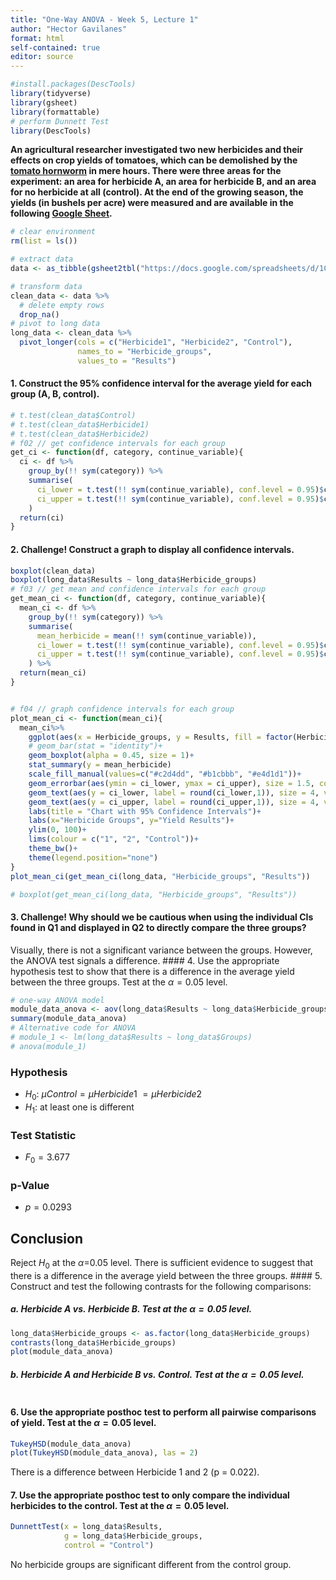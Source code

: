 ```yaml
---
title: "One-Way ANOVA - Week 5, Lecture 1"
author: "Hector Gavilanes"
format: html
self-contained: true
editor: source
---
```


```r
#install.packages(DescTools)
library(tidyverse)
library(gsheet)
library(formattable)
# perform Dunnett Test
library(DescTools) 
```

**An agricultural researcher investigated two new herbicides and their effects on crop yields of tomatoes, which can be demolished by the [tomato hornworm](https://extension.umn.edu/yard-and-garden-insects/tomato-hornworms) in mere hours. There were three areas for the experiment: an area for herbicide A, an area for herbicide B, and an area for no herbicide at all (control). At the end of the growing season, the yields (in bushels per acre) were measured and are available in the following [Google Sheet](https://docs.google.com/spreadsheets/d/1CFyuuWy-4YmVU3wkYuC8Uf3xW3qkpCnpF468NjBAhbY/edit#gid=0).**

```r
# clear environment
rm(list = ls())

# extract data
data <- as_tibble(gsheet2tbl("https://docs.google.com/spreadsheets/d/1CFyuuWy-4YmVU3wkYuC8Uf3xW3qkpCnpF468NjBAhbY/edit#gid=0"))

# transform data
clean_data <- data %>% 
  # delete empty rows
  drop_na()
# pivot to long data
long_data <- clean_data %>% 
  pivot_longer(cols = c("Herbicide1", "Herbicide2", "Control"),
               names_to = "Herbicide_groups",
               values_to = "Results")
```

#### 1. Construct the 95% confidence interval for the average yield for each group (A, B, control).

```r
# t.test(clean_data$Control)
# t.test(clean_data$Herbicide1)
# t.test(clean_data$Herbicide2)
# f02 // get confidence intervals for each group
get_ci <- function(df, category, continue_variable){
  ci <- df %>% 
    group_by(!! sym(category)) %>%
    summarise(
      ci_lower = t.test(!! sym(continue_variable), conf.level = 0.95)$conf.int[1],
      ci_upper = t.test(!! sym(continue_variable), conf.level = 0.95)$conf.int[2]
    )
  return(ci)
}
```

#### 2. Challenge! Construct a graph to display all confidence intervals.

```r
boxplot(clean_data)
boxplot(long_data$Results ~ long_data$Herbicide_groups)
# f03 // get mean and confidence intervals for each group
get_mean_ci <- function(df, category, continue_variable){
  mean_ci <- df %>% 
    group_by(!! sym(category)) %>%
    summarise(
      mean_herbicide = mean(!! sym(continue_variable)),
      ci_lower = t.test(!! sym(continue_variable), conf.level = 0.95)$conf.int[1],
      ci_upper = t.test(!! sym(continue_variable), conf.level = 0.95)$conf.int[2]
    ) %>% 
  return(mean_ci)
}


# f04 // graph confidence intervals for each group
plot_mean_ci <- function(mean_ci){
  mean_ci%>% 
    ggplot(aes(x = Herbicide_groups, y = Results, fill = factor(Herbicide_groups)))+
    # geom_bar(stat = "identity")+
    geom_boxplot(alpha = 0.45, size = 1)+
    stat_summary(y = mean_herbicide)
    scale_fill_manual(values=c("#c2d4dd", "#b1cbbb", "#e4d1d1"))+
    geom_errorbar(aes(ymin = ci_lower, ymax = ci_upper), size = 1.5, color = "#034f84", width = 0.4)+
    geom_text(aes(y = ci_lower, label = round(ci_lower,1)), size = 4, vjust = 2, color = "black")+
    geom_text(aes(y = ci_upper, label = round(ci_upper,1)), size = 4, vjust = -1, color = "black")+
    labs(title = "Chart with 95% Confidence Intervals")+
    labs(x="Herbicide Groups", y="Yield Results")+
    ylim(0, 100)+
    lims(colour = c("1", "2", "Control"))+
    theme_bw()+
    theme(legend.position="none")
} 
plot_mean_ci(get_mean_ci(long_data, "Herbicide_groups", "Results"))

# boxplot(get_mean_ci(long_data, "Herbicide_groups", "Results"))
```

#### 3. Challenge! Why should we be cautious when using the individual CIs found in Q1 and displayed in Q2 to directly compare the three groups?
Visually, there is not a significant variance between the groups. However, the ANOVA test signals a difference.
#### 4. Use the appropriate hypothesis test to show that there is a difference in the average yield between the three groups. Test at the $\alpha=0.05$ level.

```r
# one-way ANOVA model
module_data_anova <- aov(long_data$Results ~ long_data$Herbicide_groups)
summary(module_data_anova)
# Alternative code for ANOVA
# module_1 <- lm(long_data$Results ~ long_data$Groups)
# anova(module_1)
```
### Hypothesis
- $H_0$: $\mu Control = \mu Herbicide1\ = \mu Herbicide2$\
- $H_1$: at least one is different

### Test Statistic
- $F_0 = 3.677$

### p-Value
- $p = 0.0293$

## Conclusion
Reject $H_0$ at the $\alpha$=0.05 level. There is sufficient evidence to suggest that there is a difference in the average yield between the three groups.
#### 5. Construct and test the following contrasts for the following comparisons:

##### a. Herbicide A vs. Herbicide B. Test at the $\alpha=0.05$ level.

```r
long_data$Herbicide_groups <- as.factor(long_data$Herbicide_groups)
contrasts(long_data$Herbicide_groups)
plot(module_data_anova)
```

##### b. Herbicide A and Herbicide B vs. Control. Test at the $\alpha=0.05$ level.

```r

```

#### 6. Use the appropriate posthoc test to perform all pairwise comparisons of yield. Test at the $\alpha=0.05$ level.

```r
TukeyHSD(module_data_anova)
plot(TukeyHSD(module_data_anova), las = 2)

```

There is a difference between Herbicide 1 and 2 (p = 0.022).

#### 7. Use the appropriate posthoc test to only compare the individual herbicides to the control. Test at the $\alpha=0.05$ level.

```r
DunnettTest(x = long_data$Results,
            g = long_data$Herbicide_groups,
            control = "Control")
```
No herbicide groups are significant different from the control group.